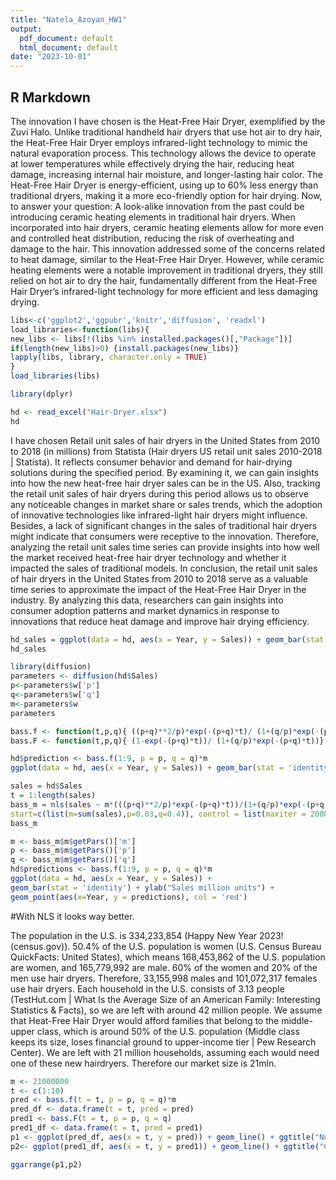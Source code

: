 ---
title: "Natela_Azoyan_HW1"
output:
  pdf_document: default
  html_document: default
date: "2023-10-01"
---

## R Markdown

The innovation I have chosen is the Heat-Free Hair Dryer, exemplified by the Zuvi Halo. Unlike traditional handheld hair dryers that use hot air to dry hair, the Heat-Free Hair Dryer employs infrared-light technology to mimic the natural evaporation process. This technology allows the device to operate at lower temperatures while effectively drying the hair, reducing heat damage, increasing internal hair moisture, and longer-lasting hair color. The Heat-Free Hair Dryer is energy-efficient, using up to 60% less energy than traditional dryers, making it a more eco-friendly option for hair drying.
Now, to answer your question: A look-alike innovation from the past could be introducing ceramic heating elements in traditional hair dryers. When incorporated into hair dryers, ceramic heating elements allow for more even and controlled heat distribution, reducing the risk of overheating and damage to the hair. This innovation addressed some of the concerns related to heat damage, similar to the Heat-Free Hair Dryer. However, while ceramic heating elements were a notable improvement in traditional dryers, they still relied on hot air to dry the hair, fundamentally different from the Heat-Free Hair Dryer's infrared-light technology for more efficient and less damaging drying.

```{r setup, include = FALSE}
libs<-c('ggplot2','ggpubr','knitr','diffusion', 'readxl')
load_libraries<-function(libs){
new_libs <- libs[!(libs %in% installed.packages()[,"Package"])]
if(length(new_libs)>0) {install.packages(new_libs)}
lapply(libs, library, character.only = TRUE)
}
load_libraries(libs)

library(dplyr)
```


```{r}
hd <- read_excel("Hair-Dryer.xlsx")
hd
```

I have chosen Retail unit sales of hair dryers in the United States from 2010 to 2018 (in millions) from Statista (Hair dryers US retail unit sales 2010-2018 | Statista). It reflects consumer behavior and demand for hair-drying solutions during the specified period. By examining it, we can gain insights into how the new heat-free hair dryer sales can be in the US. Also, tracking the retail unit sales of hair dryers during this period allows us to observe any noticeable changes in market share or sales trends, which the adoption of innovative technologies like infrared-light hair dryers might influence.
Besides, a lack of significant changes in the sales of traditional hair dryers might indicate that consumers were receptive to the innovation. Therefore, analyzing the retail unit sales time series can provide insights into how well the market received heat-free hair dryer technology and whether it impacted the sales of traditional models.
In conclusion, the retail unit sales of hair dryers in the United States from 2010 to 2018 serve as a valuable time series to approximate the impact of the Heat-Free Hair Dryer in the industry. By analyzing this data, researchers can gain insights into consumer adoption patterns and market dynamics in response to innovations that reduce heat damage and improve hair drying efficiency.

```{r}
hd_sales = ggplot(data = hd, aes(x = Year, y = Sales)) + geom_bar(stat = 'identity')  + ggtitle('HairDryer Sales in the US, mln units')
hd_sales
```


```{r}
library(diffusion)
parameters <- diffusion(hd$Sales)
p<-parameters$w['p']
q<-parameters$w['q']
m<-parameters$w
parameters
```

```{r}
bass.f <- function(t,p,q){ ((p+q)**2/p)*exp(-(p+q)*t)/ (1+(q/p)*exp(-(p+q)*t))**2 }
bass.F <- function(t,p,q){ (1-exp(-(p+q)*t))/ (1+(q/p)*exp(-(p+q)*t))}
```

```{r}
hd$prediction <- bass.f(1:9, p = p, q = q)*m
ggplot(data = hd, aes(x = Year, y = Sales)) + geom_bar(stat = 'identity') + ylab("Sales, mln units") + geom_point(aes(x=Year, y = prediction), col = 'red')
```

```{r}
sales = hd$Sales
t = 1:length(sales)
bass_m = nls(sales ~ m*(((p+q)**2/p)*exp(-(p+q)*t))/(1+(q/p)*exp(-(p+q)*t))**2,
start=c(list(m=sum(sales),p=0.03,q=0.4)), control = list(maxiter = 2000, tol = 8))
bass_m
```

```{r}
m <- bass_m$m$getPars()['m']
p <- bass_m$m$getPars()['p']
q <- bass_m$m$getPars()['q']
hd$predictions <- bass.f(1:9, p = p, q = q)*m
ggplot(data = hd, aes(x = Year, y = Sales)) +
geom_bar(stat = 'identity') + ylab("Sales million units") +
geom_point(aes(x=Year, y = predictions), col = 'red')
```

#With NLS it looks way better. 

The population in the U.S. is 334,233,854 (Happy New Year 2023! (census.gov)). 50.4% of the U.S. population is women (U.S. Census Bureau QuickFacts: United States), which means 168,453,862 of the U.S. population are women, and 165,779,992 are male. 60% of the women and 20% of the men use hair dryers. Therefore, 33,155,998 males and 101,072,317 females use hair dryers. Each household in the U.S. consists of 3.13 people (TestHut.com | What Is the Average Size of an American Family: Interesting Statistics & Facts), so we are left with around 42 million people. We assume that Heat-Free Hair Dryer would afford families that belong to the middle-upper class, which is around 50% of the U.S. population (Middle class keeps its size, loses financial ground to upper-income tier | Pew Research Center). We are left with 21 million households, assuming each would need one of these new hairdryers. Therefore our market size is 21mln. 

```{r}
m <- 21000000
t <- c(1:10)
pred <- bass.f(t = t, p = p, q = q)*m
pred_df <- data.frame(t = t, pred = pred)
pred1 <- bass.F(t = t, p = p, q = q)
pred1_df <- data.frame(t = t, pred = pred1)
p1 <- ggplot(pred_df, aes(x = t, y = pred)) + geom_line() + ggtitle("Number of adoptions at time t")
p2<- ggplot(pred1_df, aes(x = t, y = pred1)) + geom_line() + ggtitle("Cummulative addoptions")

ggarrange(p1,p2)
```